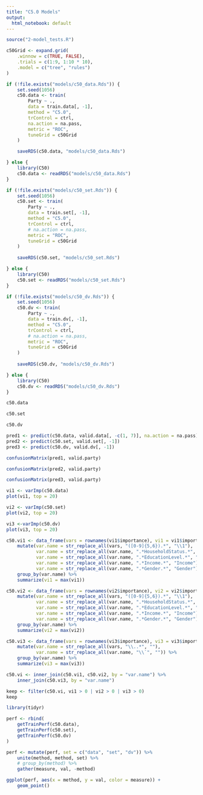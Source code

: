 ```yaml
---
title: "C5.0 Models"
output:
  html_notebook: default
---
```


```r
source("2-model_tests.R")
```

```r
c50Grid <- expand.grid(
    .winnow = c(TRUE, FALSE),
    .trials = c(1:9, 1:10 * 10),
    .model = c("tree", "rules")
)
```

```r
if (!file.exists("models/c50_data.Rds")) {
    set.seed(1056)
    c50.data <- train(
        Party ~ .,
        data = train.data[, -1],
        method = "C5.0",
        trControl = ctrl,
        na.action = na.pass,
        metric = "ROC",
        tuneGrid = c50Grid
    )

    saveRDS(c50.data, "models/c50_data.Rds")

} else {
    library(C50)
    c50.data <- readRDS("models/c50_data.Rds")
}
```

```r
if (!file.exists("models/c50_set.Rds")) {
    set.seed(1056)
    c50.set <- train(
        Party ~ .,
        data = train.set[, -1],
        method = "C5.0",
        trControl = ctrl,
        # na.action = na.pass,
        metric = "ROC",
        tuneGrid = c50Grid
    )
    
    saveRDS(c50.set, "models/c50_set.Rds")

} else {
    library(C50)
    c50.set <- readRDS("models/c50_set.Rds")
}
```

```r
if (!file.exists("models/c50_dv.Rds")) {
    set.seed(1056)
    c50.dv <- train(
        Party ~ .,
        data = train.dv[, -1],
        method = "C5.0",
        trControl = ctrl,
        # na.action = na.pass,
        metric = "ROC",
        tuneGrid = c50Grid
    )
    
    saveRDS(c50.dv, "models/c50_dv.Rds")

} else {
    library(C50)
    c50.dv <- readRDS("models/c50_dv.Rds")
}
```

```r
c50.data
```

```r
c50.set
```

```r
c50.dv
```

```r
pred1 <- predict(c50.data, valid.data[, -c(1, 7)], na.action = na.pass)
pred2 <- predict(c50.set, valid.set[, -1])
pred3 <- predict(c50.dv, valid.dv[, -1])
```

```r
confusionMatrix(pred1, valid.party)
```

```r
confusionMatrix(pred2, valid.party)
```

```r
confusionMatrix(pred3, valid.party)
```

```r
vi1 <- varImp(c50.data)
plot(vi1, top = 20)
```

```r
vi2 <- varImp(c50.set)
plot(vi2, top = 20)
```

```r
vi3 <-varImp(c50.dv)
plot(vi3, top = 20)
```

```r
c50.vi1 <- data_frame(vars = rownames(vi1$importance), vi1 = vi1$importance$Overall) %>%
    mutate(var.name = str_replace_all(vars, "([0-9]{5,6}).*", "\\1"),
           var.name = str_replace_all(var.name, ".*HouseholdStatus.*", "HouseholdStatus"),
           var.name = str_replace_all(var.name, ".*EducationLevel.*", "EducationLevel"),
           var.name = str_replace_all(var.name, ".*Income.*", "Income"),
           var.name = str_replace_all(var.name, ".*Gender.*", "Gender")) %>%
    group_by(var.name) %>%
    summarize(vi1 = max(vi1))

c50.vi2 <- data_frame(vars = rownames(vi2$importance), vi2 = vi2$importance$Overall) %>%
    mutate(var.name = str_replace_all(vars, "([0-9]{5,6}).*", "\\1"),
           var.name = str_replace_all(var.name, ".*HouseholdStatus.*", "HouseholdStatus"),
           var.name = str_replace_all(var.name, ".*EducationLevel.*", "EducationLevel"),
           var.name = str_replace_all(var.name, ".*Income.*", "Income"),
           var.name = str_replace_all(var.name, ".*Gender.*", "Gender")) %>%
    group_by(var.name) %>%
    summarize(vi2 = max(vi2))

c50.vi3 <- data_frame(vars = rownames(vi3$importance), vi3 = vi3$importance$Overall) %>%
    mutate(var.name = str_replace_all(vars, "\\..*", ""),
           var.name = str_replace_all(var.name, "\\`", "")) %>%
    group_by(var.name) %>%
    summarize(vi3 = max(vi3))

c50.vi <- inner_join(c50.vi1, c50.vi2, by = "var.name") %>%
    inner_join(c50.vi3, by = "var.name")
```

```r
keep <- filter(c50.vi, vi1 > 0 | vi2 > 0 | vi3 > 0)
keep
```

```r
library(tidyr)

perf <- rbind(
    getTrainPerf(c50.data), 
    getTrainPerf(c50.set), 
    getTrainPerf(c50.dv)
)

perf <- mutate(perf, set = c("data", "set", "dv")) %>%
    unite(method, method, set) %>%
    # group_by(method) %>%
    gather(measure, val, -method)

ggplot(perf, aes(x = method, y = val, color = measure)) +
    geom_point()
```
